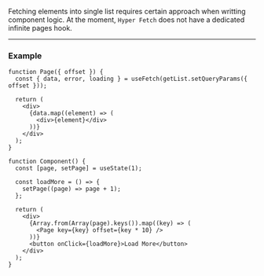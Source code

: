 Fetching elements into single list requires certain approach when writting component logic. At the moment, `Hyper Fetch`
does not have a dedicated infinite pages hook.

---

### Example

```tsx
function Page({ offset }) {
  const { data, error, loading } = useFetch(getList.setQueryParams({ offset }));

  return (
    <div>
      {data.map((element) => (
        <div>{element}</div>
      ))}
    </div>
  );
}

function Component() {
  const [page, setPage] = useState(1);

  const loadMore = () => {
    setPage((page) => page + 1);
  };

  return (
    <div>
      {Array.from(Array(page).keys()).map((key) => (
        <Page key={key} offset={key * 10} />
      ))}
      <button onClick={loadMore}>Load More</button>
    </div>
  );
}
```
